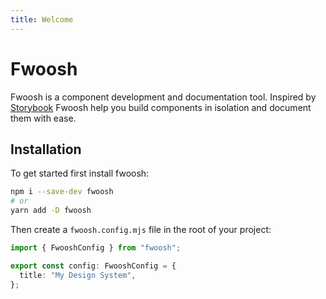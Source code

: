 ```yaml
---
title: Welcome
---
```


# Fwoosh

Fwoosh is a component development and documentation tool.
Inspired by [Storybook](https://storybook.js.org/) Fwoosh help you build components in isolation and document them with ease.

## Installation

To get started first install fwoosh:

```sh
npm i --save-dev fwoosh
# or
yarn add -D fwoosh
```

Then create a `fwoosh.config.mjs` file in the root of your project:

```ts
import { FwooshConfig } from "fwoosh";

export const config: FwooshConfig = {
  title: "My Design System",
};
```
